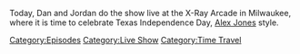 {{DEFAULTSORT:
    #_EPISODE_0783:March 2, 2006 (Live)
}}{{Episode
    | title           = March 2, 2006 (Live)
    | caption         = Listen to this episode on [https://knowledgefight.libsyn.com/783-march-2-2006-live Libsyn] [https://open.spotify.com/episode/4jvtCKzyLySRVNwaz9ZQZn Spotify], Read the [[Transcript/783: March 2, 2006 (Live)|Unofficial Transcript]]
    | episodeNumber   = 783
    | length          = 01:16:11
    | airDate         = March 6, 2023
    | coverageDate    = March 2, 2006
    | episodeType     = [[:Category:Live Show|Live Show]], [[:Category:Time Travel|Time Travel]]
    | appearance      = [[Ron Paul]], [[Ted Anderson]], [[Antonella Carpenter]]
    | previousEpisode = [[782: February 26, 2023]]
    | nextEpisode     = [[784: August 9, 2013 (Live)]]
}}

{{Stub}}

Today, Dan and Jordan do the show live at the X-Ray Arcade in Milwaukee, where it is time to celebrate Texas Independence Day, [[Alex Jones]] style.

[[Category:Episodes]]
[[Category:Live Show]]
[[Category:Time Travel]]

